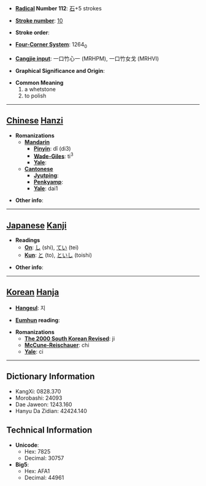 * '''[[Wiktionary:Chinese radical index| Radical]] Number 112''': [[Wiktionary:Chinese radical index 石|石]]+5 strokes

* '''[[Wiktionary:Chinese total strokes index|Stroke number]]''': [[Wiktionary:Chinese total strokes index 10|10]]

* '''Stroke order''': 

* '''[[Wiktionary:Chinese four corner index|Four-Corner System]]''': 1264<sub>0</sub>

* '''[[Wiktionary:Chinese Cangjie index|Cangjie input]]''': 一口竹心一 (MRHPM), 一口竹女戈 (MRHVI)

* '''Graphical Significance and Origin''': 

* '''Common Meaning'''
*#a whetstone
*# to polish


----

== [[Chinese]] [[Hanzi]] ==

* '''Romanizations'''
** '''[[Mandarin]]'''
*** '''[[Pinyin]]''': dǐ (di3)
*** '''[[Wade-Giles]]''': ti<sup>3</sup>
*** '''[[Yale]]''': 
** '''[[Cantonese]]'''
*** '''[[Jyutping]]''':
*** '''[[Penkyamp]]''': 
*** '''[[Yale]]''': dai1

* '''Other info''': 

----

== [[Japanese]] [[Kanji]] ==

* '''Readings'''
** '''[[On]]''': [[し]] (shi), [[てい]] (tei)
** '''[[Kun]]''': [[と]] (to), [[といし]] (toishi)

* '''Other info''':  

----

== [[Korean]] [[Hanja]] ==

* '''[[Hangeul]]''': 지

* '''[[Eumhun]] reading''': 

* '''Romanizations'''
** '''[[The 2000 South Korean Revised Romanization|The 2000 South Korean Revised]]''': ji
** '''[[McCune-Reischauer]]''': chi
** '''[[Yale]]''': ci

----

== Dictionary Information ==

* KangXi: 0828.370
* Morobashi: 24093
* Dae Jaweon: 1243.160
* Hanyu Da Zidian: 42424.140

== Technical Information ==

* '''Unicode''':
** Hex: 7825
** Decimal: 30757
* '''Big5''':
** Hex: AFA1
** Decimal: 44961